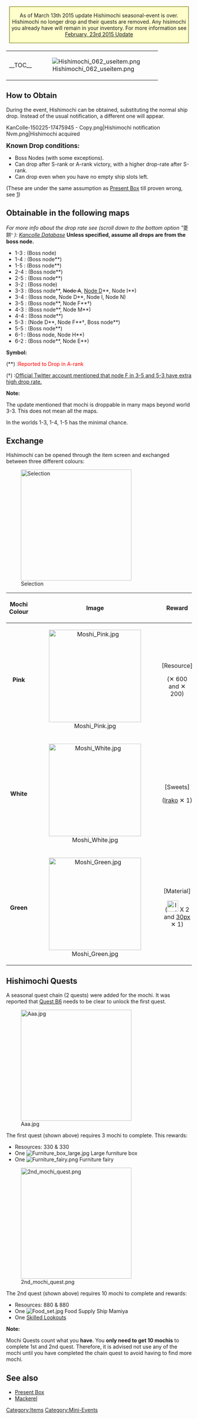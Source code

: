 <div style="width:96%; border:2px solid #aa5; background:#ffc; text-align:center; margin:15px auto 20px;">As of March 13th 2015 update Hishimochi seasonal-event is over. Hishimochi no longer drop and their quests are removed. Any hisimochi you already have will remain in your inventory. For more information see [[Thread:188916|February, 23rd 2015 Update]]</div>

{| style="width:100%"
|-
| valign="top" |__TOC__
| valign="top" |[[File:Hishimochi_062_useitem.png|right]]
|}

==<span style="font-size:20px;">How to Obtain</span>==
During the event, Hishimochi can be obtained, substituting the normal ship drop. Instead of the usual notification, a different one will appear.

<gallery type="slideshow" widths="300">
KanColle-150225-17475945 - Copy.png|Hishimochi notification
Nvm.png|Hishimochi acquired
</gallery>

<span style="font-size:17px;font-weight:bold;">Known Drop conditions:</span>
*Boss Nodes (with some exceptions).
*Can drop after S-rank or A-rank victory, with a higher drop-rate after S-rank.
*Can drop even when you have no empty ship slots left.
(These are under the same assumption as [[Present Box]] till proven wrong, see [https://twitter.com/KanColle_STAFF/status/572562017510285315])
{{clear}}

== Obtainable in the following maps ==
''For more info about the drop rate see (scroll down to the bottom option "''<span style="color:rgb(34,34,34);font-family:arial;font-size:13.3333330154419px;line-height:normal;text-align:justify;">菱餅" </span>''): [http://kancolle-db.net/ Kancolle Database]''
'''Unless specified, assume all drops are from the boss node.'''
*1-3 : (Boss node)
*1-4 : (Boss node**)
*1-5 : (Boss node**)
* 2-4 : (Boss node**)
*2-5 : (Boss node**)
* 3-2 : (Boss node)
*3-3 : (Boss node**, <strike>Node A</strike>, [https://www.youtube.com/watch?v=1TC2ueLdB0o Node D]**, Node I**)
*3-4 : (Boss node, Node D**, Node I, Node N)
*3-5 : (Boss node**, Node F**†)
*4-3 : (Boss node**, Node M**)
*4-4 : (Boss node**)
*5-3 : (Node D**, Node F**†, Boss node**)
*5-5 : (Boss node**)
*6-1 : (Boss node, Node H**)
*6-2 : (Boss node**, Node E**)

'''Sy​mbol:'''

(**) :<span style="color:red;">Reported to Drop in A-rank</span>

(†) :[https://twitter.com/KanColle_STAFF/status/572564243016376323 Official Twitter account mentioned that node F in 3-5 and 5-3 have extra high drop rate.]

'''Note:'''

The update mentioned that mochi is droppable in many maps beyond world 3-3. This does not mean all the maps.

In the worlds 1-3, 1-4, 1-5 has the minimal chance.

== Exchange ==
Hishimochi can be opened through the item screen and exchanged between three different colours:
<p style="text-align:center;">[[File:Mochi_List.jpg|300px|Selection]]</p>



{| border="0" cellpadding="1" cellspacing="1" class="article-table" style="width: 99%;"
|-
! style="text-align:center;" |Mochi Colour
! style="text-align:center;" |Image
! style="text-align:center;" |Reward
|-
| style="text-align:center;" |'''Pink'''
| style="text-align:center;" |[[File:Moshi_Pink.jpg|250px]]
| style="text-align:center;" |[Resource]

({{Fuel}}✕ 600 and {{Bauxite}} ✕ 200)
|-
| style="text-align:center;" |'''White'''
| style="text-align:center;" |[[File:Moshi_White.jpg|250px]]
| style="text-align:center;" | [Sweets]

([http://kancolle.wikia.com/wiki/Fatigue#Food_Supply_Ship_.22Irako.22 Irako] ✕ 1)
|-
| style="text-align:center;" |'''Green'''
| style="text-align:center;" |[[File:Moshi_Green.jpg|250px]]
| style="text-align:center;" | [Material]

([[File:Instant_repair_2.png|30px]] X 2 and [[file:Improvement Materials.png|30px]] ✕ 1)
|}

==Hishimochi Quests==
A seasonal quest chain (2 quests) were added for the mochi. It was reported that [[Quest#B6|Quest B6]] needs to be clear to unlock the first quest.

[[File:Aaa.jpg|300px|center]]

The first quest (shown above) requires 3 mochi to complete. This rewards:
*Resources: 330 {{ammo}} & 330 {{steel}}
*One [[File:Furniture_box_large.jpg]] Large furniture box
*One [[File:Furniture_fairy.png]] Furniture fairy
[[File:2nd_mochi_quest.png|300px|center]]

The 2nd quest (shown above) requires 10 mochi to complete and rewards:
*Resources: 880 {{ammo}} & 880 {{steel}}
*One [[File:Food_set.jpg]] Food Supply Ship Mamiya
*One [[Skilled Lookouts]]
<p style="margin-bottom:1em;color:rgb(0,0,0);">'''Note:'''</p>

<p style="margin-bottom:1em;color:rgb(0,0,0);">Mochi Quests count what you '''have'''. You '''only need to get 10 mochis''' to complete 1st and 2nd quest. Therefore, it is advised not use any of the mochi until you have completed the chain quest to avoid having to find more mochi.</p>

==See also==
*[[Present Box]]
*[[Mackerel]]
[[Category:Items]]
[[Category:Mini-Events]]